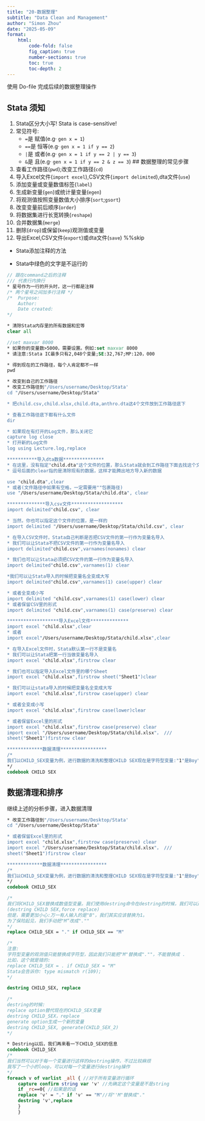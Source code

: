 ```yaml
---
title: "20-数据整理"
subtitle: "Data Clean and Management"
author: "Simon Zhou"
date: "2025-05-09"
format: 
    html:
        code-fold: false
        fig_caption: true
        number-sections: true
        toc: true
        toc-depth: 2
---
```


使用 Do-file 完成后续的数据整理操作

## Stata 须知

1.  Stata区分大小写! Stata is case-sensitive!
2.  常见符号:
    -   `=`是 赋值(e.g· `gen x = 1`)
    -   `==`是 恒等(e.g· `gen x = 1 if y == 2`)
    -   `|`是 或者(e.g· `gen x = 1 if y == 2 | y == 3`)
    -   `&`是 且(e.g· `gen x = 1 if y == 2 & z == 3`) \## 数据整理的常见步骤
3.  查看工作路径(`pwd`);改变工作路径(`cd`)
4.  导入Excel文件(`import excel`),CSV文件(`import delimited`),dta文件(`use`)
5.  添加变量或变量数值标签(`label`)
6.  生成新变量(`gen`)或统计量变量(`egen`)
7.  将观测值按照变量数值大小排序(`sort`;`gsort`)
8.  改变变量前后顺序(`order`)
9.  将数据集进行长宽转换(`reshape`)
10. 合并数据集(`merge`)
11. 删除(`drop`)或保留(`keep`)观测值或变量
12. 导出Excel,CSV文件(`export`)或dta文件(`save`) %%skip

-   Stata添加注释的方法

-   Stata中绿色的文字是不运行的

``` stata
// 跟在command之后的注释 
/// 代表行内换行 
* 星号作为一行的开头时，这一行都是注释 
/* 两个星号之间加多行注释 */ 
/*  Purpose: 
    Author: 
    Date created: 
*/

* 清除Stata内存里的所有数据和宏等 
clear all

//set maxvar 8000 
* 如果你的变量数>5000，需要设置。例如:set maxvar 8000 
* 请注意:Stata IC最多只有2,048个变量;SE:32,767;MP:120，000

* 得到现在的工作路径，每个人肯定都不一样 
pwd

* 改变到自己的工作路径
* 改变工作路径到"/Users/username/Desktop/Stata'
cd "/Users/username/Desktop/Stata"

* 把child.csv,child.xlsx,child.dta,anthro.dta这4个文件放到工作路径底下

* 查看工作路径底下都有什么文件 
dir

* 如果现在有打开的Log文件，那么关闭它 
capture log close  
* 打开新的Log文件 
log using Lecture.log,replace

***********导入dta数据*************** 
* 在这里，没有指定"child.dta"这个文件的位置，那么Stata就会到工作路径下面去找这个文件 
* 逗号后面的clear指的是清除现有的数据，这样才能腾出地方导入新的数据

use "child.dta",clear 
* 或者(文件路径中如果有空格，一定需要用""包裹路径)
use "/Users/username/Desktop/Stata/child.dta", clear

**************导入csv文件*******************
import delimited"child.csv", clear

* 当然，你也可以指定这个文件的位置，是一样的
import delimited "/Users/username/Desktop/Stata/child.csv", clear

* 在导入CSV文件时，Stata自己判断是否把CSV文件的第一行作为变量名导入
* 我们可以让Stata不把CSV文件的第一行作为变量名导入
import delimited"child.csv",varnames(nonames) clear

* 我们也可以让Stata必须把CSV文件的第一行作为变量名导入
import delimited"child.csv",varnames(1) clear

*我们可以让Stata导入的时候把变量名全变成大写
import delimited"child.csv",varnames(1) case(upper) clear

* 或者全变成小写
import delimited "child.csv",varnames(1) case(lower) clear
* 或者保留CSV里的形式
import delimited "child.csv",varnames(1) case(preserve) clear

*******************导入Excel文件**************
import excel "child.xlsx",clear
* 或者
import excel"/Users/username/Desktop/Stata/child.xlsx",clear

* 在导入Excel文件时，Stata默认第一行不是变量名
* 我们可以让Stata把第一行当做变量名导入
import excel "child.xlsx",firstrow clear

* 我们也可以指定导入Excel文件里的哪个Sheet
import excel "child.xlsx",firstrow sheet("Sheet1")clear

* 我们可以让stata导入的时候把变量名全变成大写
import excel "child.xlsx",firstrow case(upper) clear

* 或者全变成小写
import excel "child.xlsx",firstrow case(lower)clear

* 或者保留Excel里的形式
import excel "child.xlsx",firstrow case(preserve) clear
import excel "/Users/username/Desktop/Stata/child.xlsx"， ///
sheet("Sheet1")firstrow clear

*************数据清理*****************
/*
我们以CHILD_SEX变量为例，进行数据的清洗和整理CHILD SEX现在是字符型变量:"1"是Boy","2"是Girl,"M"是missing
*/
codebook CHILD SEX
```

## 数据清理和排序

继续上述的分析步骤，进入数据清理

``` stata
* 改变工作路径到"/Users/username/Desktop/Stata'
cd "/Users/username/Desktop/Stata"

* 或者保留Excel里的形式
import excel "child.xlsx",firstrow case(preserve) clear
import excel "/Users/username/Desktop/Stata/child.xlsx"， ///
sheet("Sheet1")firstrow clear

*************数据清理*****************
/*
我们以CHILD_SEX变量为例，进行数据的清洗和整理CHILD SEX现在是字符型变量:"1"是Boy","2"是Girl,"M"是missing
*/
codebook CHILD_SEX

/*
我们将CHILD_SEX替换成数值型变量。我们使用destring命令在destring的时候，我们可以通过option "force"把不是数字的字符(如"M")替换为缺失值
(destring CHILD SEX,force replace)
但是，需要更加小心:万一有人输入的是"B"，我们其实应该替换为1。
为了保险起见，我们手动把"M“改成".""
*/
replace CHILD_SEX = "." if CHILD_SEX == "M"

/*
注意:
字符型变量的观测值只能替换成字符型，因此我们只能把"M"替换成".""，不能替换成 . 
比如，这个就是错的:
replace CHILD_SEX = . if CHILD_SEX = "M"
Stata会告诉你: type mismatch r(109);
*/

destring CHILD_SEX, replace

/*
destring的时候:
replace option替代现在的CHILD_SEX变量
destring CHILD_SEX，replace
generate option生成一个新的变量
destring CHILD_SEX, generate(CHILD_SEX_2)
*/

* Destring以后，我们再来看一下CHILD_SEX的信息
codebook CHILD_SEX
/*
我们当然可以对于每一个变量进行这样的destring操作，不过比较麻烦
我写了一个小的loop，可以对每一个变量进行destring操作
*/
foreach v of varlist _all { //对于所有变量进行循环
    capture confirm string var 'v' //先确定这个变量是不是string
    if _rc==0{ //如果是的话
    replace 'v' = "." if 'v' == "M"//将"'M"替换成"."
    destring 'v',replace
    }
    }

```